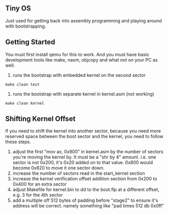 == Tiny OS ==
Just used for getting back into assembly programming and playing around
with bootstrapping.

== Getting Started ==
You must first install qemu for this to work.  And you must have basic
development tools like make, nasm, objcopy and what not on your PC as well.

# runs the bootstrap with embedded kernel on the second sector

 make clean test

# runs the bootstrap with separate kernel in kernel.asm (not working)

 make clean kernel

== Shifting Kernel Offset ==
If you need to shift the kernel into another sector, because you need more
reserved space between the boot sector and the kernel, you need to follow these
steps.

# adjust the first "mov ax, 0x800" in kernel.asm by the number of sectors you're moving the kernel by.  It must be a "shr by 4" amount.  i.e. one sector is not 0x200, it's 0x20 added on to that value.  0x800 would become 0x820 to move it one sector down.
# increase the number of sectors read in the start_kernel section
# increase the kernel verification offset addition section from 0x200 to 0x400 for an extra sector
# adjust Makefile for kernel.bin to dd to the boot.flp at a different offset, e.g. 3 for the 4th sector
# add a multiple off 512 bytes of padding before "stage2" to ensure it's address will be correct.  namely something like "pad times 512 db 0x0ff"